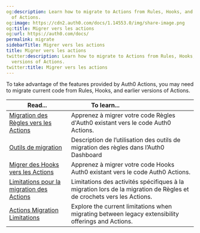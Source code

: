 ```yaml
---
og:description: Learn how to migrate to Actions from Rules, Hooks, and earlier versions
  of Actions.
og:image: https://cdn2.auth0.com/docs/1.14553.0/img/share-image.png
og:title: Migrer vers les actions
og:url: https://auth0.com/docs/
permalink: migrate
sidebarTitle: Migrer vers les actions
title: Migrer vers les actions
twitter:description: Learn how to migrate to Actions from Rules, Hooks, and earlier
  versions of Actions.
twitter:title: Migrer vers les actions
---
```


To take advantage of the features provided by Auth0 Actions, you may need to migrate current code from Rules, Hooks, and earlier versions of Actions.

<table class="table"><thead>
<tr>
<th><strong>Read...</strong></th>
<th><strong>To learn...</strong>                                </th>
</tr>
</thead>
<tbody>
<tr>
<td><a href="/migrate-from-rules-to-actions">Migration des Règles vers les Actions</a></td>
<td>Apprenez à migrer votre code Règles d'Auth0 existant vers le code Auth0 Actions.</td>
</tr>
<tr>
<td><a href="/migrate-a-rule-to-an-action">Outils de migration</a></td>
<td>Description de l’utilisation des outils de migration des règles dans l’Auth0 Dashboard</td>
</tr>
<tr>
<td><a href="/migrate-from-hooks-to-actions">Migrer des Hooks vers les Actions</a></td>
<td>Apprenez à migrer votre code Hooks Auth0 existant vers le code Auth0 Actions.</td>
</tr>
<tr>
<td><a href="/actions-migration-limitations">Limitations pour la migration des Actions</a></td>
<td>Limitations des activités spécifiques à la migration lors de la migration de Règles et de crochets vers les Actions.</td>
</tr>
<tr>
<td><a href="/docs/customize/actions/migrate/actions-migration-limitations">Actions Migration Limitations</a></td>
<td>Explore the current limitations when migrating between legacy extensibility offerings and Actions.</td>
</tr>
</tbody>
</table>